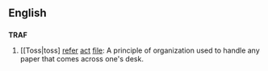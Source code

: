 ==English==

==={{acronym}}===
'''TRAF'''

# [[Toss|toss] [[Refer|refer]] [[Act|act]] [[File|file]]: A principle of organization used to handle any paper that comes across one's desk.